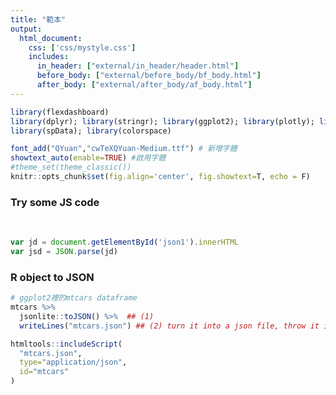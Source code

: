 ```yaml
---
title: "範本"
output: 
  html_document:
    css: ['css/mystyle.css']
    includes:
      in_header: ["external/in_header/header.html"]
      before_body: ["external/before_body/bf_body.html"]
      after_body: ["external/after_body/af_body.html"]
---
```


```r
library(flexdashboard)
library(dplyr); library(stringr); library(ggplot2); library(plotly); library(lubridate); library(readr); library(tidyr); library(showtext); library(sf); library(osmdata); library(rmapshaper); library(htmlwidgets); library(widgetframe); library(htmltools)
library(spData); library(colorspace)

font_add("QYuan","cwTeXQYuan-Medium.ttf") # 新增字體
showtext_auto(enable=TRUE) #啟用字體
#theme_set(theme_classic())
knitr::opts_chunk$set(fig.align='center', fig.showtext=T, echo = F)
```

### Try some JS code  
\  

<script id='json1' type="application/json">
{
"name": "John",
"age": 30,
"cars": [ "Ford", "BMW", "Fiat" ]
}  
</script>


```js
var jd = document.getElementById('json1').innerHTML
var jsd = JSON.parse(jd)
```


### R object to JSON

```r
# ggplot2裡的mtcars dataframe
mtcars %>%
  jsonlite::toJSON() %>%  ## (1)
  writeLines("mtcars.json") ## (2) turn it into a json file, throw it into the cd as mtcars.json (file !)
```

```r
htmltools::includeScript(
  "mtcars.json",
  type="application/json",
  id="mtcars"
)
```
